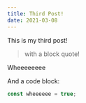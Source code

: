 ```yaml
---
title: Third Post!
date: 2021-03-08
---
```


This is my third post!

> with a block quote!

<RainbowText>Wheeeeeeee</RainbowText>

And a code block:

```js
const wheeeeee = true;
```
